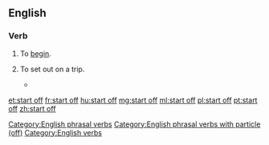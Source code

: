 ==English==

===Verb===
{{head|en|verbs}}
# To [[begin]].
#: {{usex|lang=en|She '''started off''' with a lullaby.}}
# To set out on a trip.
#: {{usex|lang=en|They '''started off''' on horseback.}}
#* {{quote-book|year=1898|author={{w|Winston Churchill (novelist)|Winston Churchill}}
|title={{w|The Celebrity}}|chapter=8
|passage=I corralled the judge, and we '''started off''' across the fields, in no very mild state of fear of that gentleman's wife, whose vigilance was seldom relaxed. And thus we came by a circuitous route to Mohair, the judge occupied by his own guilty thoughts, and I by others not less disturbing.}}

[[Category:English phrasal verbs]]
[[Category:English phrasal verbs with particle (off)]]
[[Category:English verbs]]

[[et:start off]]
[[fr:start off]]
[[hu:start off]]
[[mg:start off]]
[[ml:start off]]
[[pl:start off]]
[[pt:start off]]
[[zh:start off]]